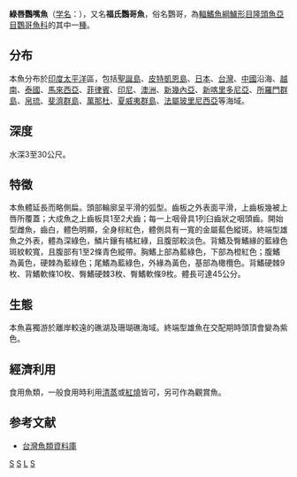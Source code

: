 {{Speciesbox 
| taxon = Scarus forsteni
| image = IchimonjiBDya.jpg
| status= LC
| status_sytem = IUCN3.1
| authority = [[Bleeker|Bleeker]], 1861<ref name='id7835'>{{cite web| url =http://www.bioinfo.cn/db05/BjdwSpecies.php?action=view&id=7835| title =绿唇鹦嘴鱼| work =中国动物物种编目数据库| publisher =中国科学院微生物研究所| author =中国科学院动物研究所| accessdate =2009-04-16| deadurl =yes| archiveurl =https://web.archive.org/web/20160305005559/http://www.bioinfo.cn/db05/BjdwSpecies.php?action=view&id=7835| archivedate =2016-03-05}}</ref>
| synonyms = *''Callyodon laxtoni''<br /><small>Whitley, 1948</small>
*''Pseudoscarus forsteni''<br /><small>Bleeker, 1861</small>
}}

'''綠唇鸚嘴魚'''（[[学名|学名]]：{{lang|la|''Scarus forsteri''}}），又名'''福氏鸚哥魚'''，俗名鸚哥，為[[輻鰭魚綱|輻鰭魚綱]][[鱸形目|鱸形目]][[隆頭魚亞目|隆頭魚亞目]][[鸚哥魚科|鸚哥魚科]]的其中一[[種|種]]。

==分布==
本魚分布於[[印度|印度]][[太平洋|太平洋]]區，包括[[聖誕島|聖誕島]]、[[皮特凱恩島|皮特凱恩島]]、[[日本|日本]]、[[台灣|台灣]]、[[中國|中國]]沿海、[[越南|越南]]、[[泰國|泰國]]、[[馬來西亞|馬來西亞]]、[[菲律賓|菲律賓]]、[[印尼|印尼]]、[[澳洲|澳洲]]、[[新幾內亞|新幾內亞]]、[[新喀里多尼亞|新喀里多尼亞]]、[[所羅門群島|所羅門群島]]、[[帛琉|帛琉]]、[[斐濟群島|斐濟群島]]、[[萬那杜|萬那杜]]、[[夏威夷群島|夏威夷群島]]、[[法屬玻里尼西亞|法屬玻里尼西亞]]等海域。

==深度==
水深3至30公尺。

==特徵==
本魚體延長而略側扁。頭部輪廓呈平滑的弧型。齒板之外表面平滑，上齒板幾被上唇所覆蓋；大成魚之上齒板具1至2犬齒；每一上咽骨具1列臼齒狀之咽頭齒。開始型雌魚，齒白，體色明顯，全身棕紅色，體側具有一寬的金屬藍色縱斑。終端型雄魚之外表，體為深綠色，鱗片鑲有橘紅綠，且腹部較淡色。背鰭及臀鰭緣的藍綠色斑紋較寬，且腹部有1至2條青色縱帶。胸鰭上部為藍綠色，下部為橙紅色；腹鰭為黃色，硬棘為藍綠色；尾鰭為藍綠色，外緣為黃色，基部為橄欖色。背鰭硬棘9枚、背鰭軟條10枚、臀鰭硬棘3枚、臀鰭軟條9枚。體長可達45公分。

==生態==
本魚喜獨游於離岸較遠的礁湖及珊瑚礁海域。終端型雄魚在交配期時頭頂會變為紫色。

==經濟利用==
食用魚類，一般食用時利用[[清蒸|清蒸]]或[[紅燒|紅燒]]皆可，另可作為觀賞魚。

==参考文献==
{{reflist}}
*[http://fishdb.sinica.edu.tw/ 台灣魚類資料庫] {{Wayback|url=http://fishdb.sinica.edu.tw/ |date=20160304193340 }}
{{Taxonbar|from=Q3454170}}

[[Category:食用鱼|S]]
[[Category:觀賞魚|S]]
[[Category:鸚嘴魚屬|L]]
[[Category:1861年描述的鱼类|S]]
